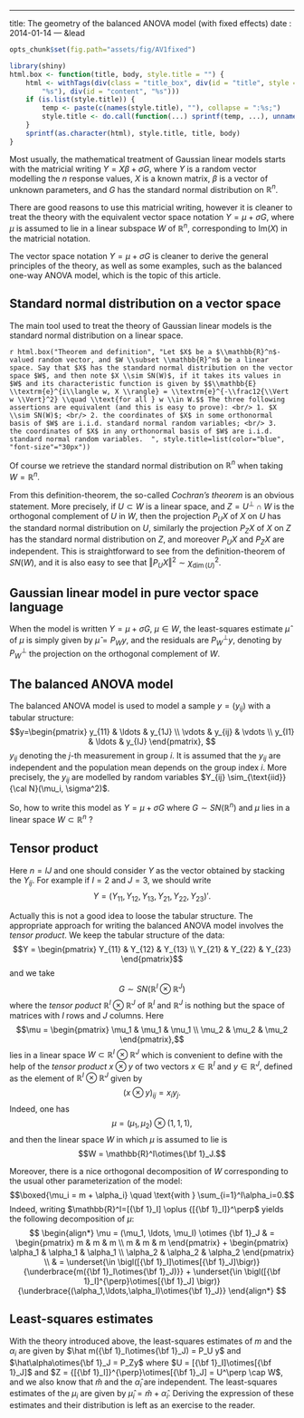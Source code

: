 ---
title: The geometry of the balanced ANOVA model (with fixed effects)
date : 2014-01-14
--- &lead

```r
opts_chunk$set(fig.path="assets/fig/AV1fixed")
```

```r
library(shiny)
html.box <- function(title, body, style.title = "") {
    html <- withTags(div(class = "title_box", div(id = "title", style = "%s", 
        "%s"), div(id = "content", "%s")))
    if (is.list(style.title)) {
        temp <- paste(c(names(style.title), ""), collapse = ":%s;")
        style.title <- do.call(function(...) sprintf(temp, ...), unname(style.title))
    }
    sprintf(as.character(html), style.title, title, body)
}
```


Most usually, the mathematical treatment of Gaussian linear models starts with 
the matricial writing $Y=X\beta+\sigma G$, where $Y$ is a random vector modelling the 
$n$ response values, $X$ is a known matrix, $\beta$ is 
a vector of unknown parameters, and $G$ has the standard normal distribution on 
$\mathbb{R}^n$. 

There are good reasons to use this matricial writing, however it is cleaner to treat 
the theory with the equivalent vector space notation $Y = \mu + \sigma G$, where 
$\mu$ is assumed to lie in a linear subspace $W$ of $\mathbb{R}^n$, 
corresponding to $\text{Im}(X)$ in the matricial notation. 

The vector space notation $Y = \mu + \sigma G$ is cleaner to derive the general 
principles of the theory, as well as some examples, such as the balanced one-way ANOVA model, 
which is the topic of this article. 


## Standard normal distribution on a vector space 

The main tool used to treat the theory of Gaussian linear models is the 
standard normal distribution on a linear space.

`r html.box("Theorem and definition", "Let $X$ be a $\\mathbb{R}^n$-valued random vector, and $W \\subset \\mathbb{R}^n$ be a linear space. Say that $X$ has the standard normal distribution on the vector space $W$, and then note $X \\sim SN(W)$, if it takes its values in $W$ and its characteristic function is given by $$\\mathbb{E} \\textrm{e}^{i\\langle w, X \\rangle} = \\textrm{e}^{-\\frac12{\\Vert w \\Vert}^2} \\quad \\text{for all } w \\in W.$$ The three following assertions are equivalent (and this is easy to prove): <br/> 1. $X \\sim SN(W)$; <br/> 2. the coordinates of $X$ in some orthonormal basis of $W$ are i.i.d. standard normal random variables; <br/> 3.  the coordinates of $X$ in any orthonormal basis of $W$ are i.i.d. standard normal random variables.  ", style.title=list(color="blue", "font-size"="30px"))`


Of course we retrieve the standard normal distribution on $\mathbb{R}^n$ when taking $W=\mathbb{R}^n$. 

From this definition-theorem, the so-called *Cochran's theorem* is an obvious statement. 
More precisely, if $U \subset W$ is a linear space, and $Z=U^\perp \cap W$ is the orthogonal complement of $U$ in $W$, then the projection $P_UX$ of $X$ on $U$ has the standard normal distribution on $U$, similarly the projection $P_ZX$ of $X$ on $Z$ has the standard normal distribution on $Z$, and moreover $P_UX$ and $P_ZX$ are independent. 
This is straightforward to see from the definition-theorem of $SN(W)$, and it is also easy to see that ${\Vert P_UX\Vert}^2 \sim \chi^2_{\dim(U)}$.


## Gaussian linear model in pure vector space language

When the model is written $Y = \mu + \sigma G$, $\mu \in W$, the least-squares 
estimate $\hat\mu$ of $\mu$ is simply given by $\hat\mu=P_Wy$, and the residuals are 
$P_W^\perp y$, denoting by $P^\perp_W$ the projection on the orthogonal complement of 
$W$. 


## The balanced ANOVA model 

The balanced ANOVA model is used to model a sample $y=(y_{ij})$ with a tabular structure:
$$y=\begin{pmatrix}
y_{11} & \ldots & y_{1J} \\
\vdots & y_{ij} & \vdots \\
y_{I1} & \ldots & y_{IJ}
\end{pmatrix},
$$
$y_{ij}$ denoting the $j$-th measurement in group $i$. 
It is assumed that the $y_{ij}$ are independent and the population mean depends on the group index $i$. More precisely, the $y_{ij}$ are modelled by random variables $Y_{ij} \sim_{\text{iid}} {\cal N}(\mu_i, \sigma^2)$. 

So, how to write this model as $Y=\mu + \sigma G$ where $G \sim SN(\mathbb{R}^n)$ and $\mu$ lies in a linear space $W \subset \mathbb{R}^n$ ? 


## Tensor product 

Here $n=IJ$ and one should consider $Y$ as the vector obtained by stacking the $Y_{ij}$. 
For example if $I=2$ and $J=3$, we should write 
$$Y={(Y_{11}, Y_{12}, Y_{13}, Y_{21}, Y_{22}, Y_{23})}'.$$

Actually this is not a good idea to loose the tabular structure. 
The appropriate approach for writing the balanced ANOVA model involves the *tensor product*. 
We keep the tabular structure of the data:
$$Y = \begin{pmatrix} 
Y_{11} & Y_{12} & Y_{13} \\
Y_{21} & Y_{22} & Y_{23}
\end{pmatrix}$$
and we take $$G \sim SN(\mathbb{R}^I\otimes\mathbb{R}^J)$$ 
where the *tensor poduct* $\mathbb{R}^I\otimes\mathbb{R}^J$ of $\mathbb{R}^I$ and $\mathbb{R}^J$ is nothing but the space of matrices with $I$ rows and $J$ columns.
Here 
$$\mu = \begin{pmatrix} 
\mu_1 & \mu_1 & \mu_1 \\
\mu_2 & \mu_2 & \mu_2 
\end{pmatrix},$$
lies in a linear space $W \subset \mathbb{R}^I\otimes\mathbb{R}^J$ which is convenient to define with the help of the *tensor product* $x \otimes y$ of two vectors $x \in \mathbb{R}^I$ and $y \in \mathbb{R}^J$, defined as the element of $\mathbb{R}^I\otimes\mathbb{R}^J$ given by 
$${(x \otimes y)}_{ij}=x_iy_j.$$
Indeed, one has 
$$\mu = (\mu_1, \mu_2) \otimes (1,1,1),$$
and then the linear space $W$ in which $\mu$ is assumed to lie is 
$$W = \mathbb{R}^I\otimes{\bf 1}_J.$$

Moreover, there is a nice orthogonal decomposition of $W$ corresponding to the usual other parameterization of the model:
$$\boxed{\mu_i = m + \alpha_i} \quad \text{with } \sum_{i=1}^I\alpha_i=0.$$
Indeed, writing $\mathbb{R}^I=[{\bf 1}_I] \oplus {[{\bf 1}_I]}^\perp$ yields the following decomposition of $\mu$:
$$
\begin{align*}
\mu = (\mu_1, \ldots, \mu_I) \otimes {\bf 1}_J & = 
\begin{pmatrix} 
m & m & m \\
m & m & m 
\end{pmatrix} + 
\begin{pmatrix} 
\alpha_1 & \alpha_1 & \alpha_1 \\
\alpha_2 & \alpha_2 & \alpha_2 
\end{pmatrix} \\ 
& = \underset{\in \bigl([{\bf 1}_I]\otimes[{\bf 1}_J]\bigr)}{\underbrace{m({\bf 1}_I\otimes{\bf 1}_J)}} 
+ \underset{\in \bigl([{\bf 1}_I]^{\perp}\otimes[{\bf 1}_J] \bigr)}{\underbrace{(\alpha_1,\ldots,\alpha_I)\otimes{\bf 1}_J}} 
\end{align*}
$$


## Least-squares estimates

With the theory introduced above,  the least-squares estimates of 
 $m$ and the $\alpha_i$ are  given by 
$\hat m({\bf 1}_I\otimes{\bf 1}_J) = P_U y$ and 
  $\hat\alpha\otimes{\bf 1}_J = P_Zy$  where $U = [{\bf 1}_I]\otimes[{\bf 1}_J]$ 
and $Z = {[{\bf 1}_I]}^{\perp}\otimes[{\bf 1}_J] = U^\perp \cap W$, and 
we also know that $\hat m$ and the $\hat\alpha_i$ are independent. 
The least-squares estimates of the $\mu_i$ are given by $\hat\mu_i=\hat m +\hat\alpha_i$. 
Deriving the expression of these estimates and their distribution is left 
as an exercise to the reader. 


